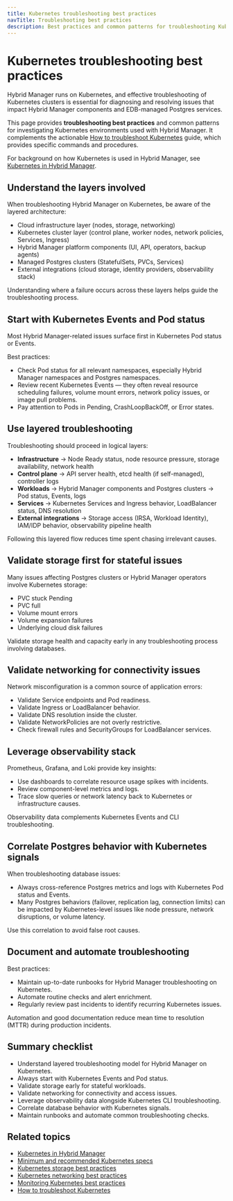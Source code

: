 ```yaml
---
title: Kubernetes troubleshooting best practices
navTitle: Troubleshooting best practices
description: Best practices and common patterns for troubleshooting Kubernetes clusters that support Hybrid Manager and EDB-managed Postgres services.
---
```


# Kubernetes troubleshooting best practices

Hybrid Manager runs on Kubernetes, and effective troubleshooting of Kubernetes clusters is essential for diagnosing and resolving issues that impact Hybrid Manager components and EDB-managed Postgres services.

This page provides **troubleshooting best practices** and common patterns for investigating Kubernetes environments used with Hybrid Manager.
It complements the actionable [How to troubleshoot Kubernetes](../../how-to/troubleshooting-on-kubernetes) guide, which provides specific commands and procedures.

For background on how Kubernetes is used in Hybrid Manager, see [Kubernetes in Hybrid Manager](/portal/kubernetes/learn/explained/k8s-in-hybrid-manager/).

## Understand the layers involved

When troubleshooting Hybrid Manager on Kubernetes, be aware of the layered architecture:

-   Cloud infrastructure layer (nodes, storage, networking)
-   Kubernetes cluster layer (control plane, worker nodes, network policies, Services, Ingress)
-   Hybrid Manager platform components (UI, API, operators, backup agents)
-   Managed Postgres clusters (StatefulSets, PVCs, Services)
-   External integrations (cloud storage, identity providers, observability stack)

Understanding where a failure occurs across these layers helps guide the troubleshooting process.

## Start with Kubernetes Events and Pod status

Most Hybrid Manager-related issues surface first in Kubernetes Pod status or Events.

Best practices:

-   Check Pod status for all relevant namespaces, especially Hybrid Manager namespaces and Postgres namespaces.
-   Review recent Kubernetes Events — they often reveal resource scheduling failures, volume mount errors, network policy issues, or image pull problems.
-   Pay attention to Pods in Pending, CrashLoopBackOff, or Error states.

## Use layered troubleshooting

Troubleshooting should proceed in logical layers:

-   **Infrastructure** → Node Ready status, node resource pressure, storage availability, network health
-   **Control plane** → API server health, etcd health (if self-managed), controller logs
-   **Workloads** → Hybrid Manager components and Postgres clusters → Pod status, Events, logs
-   **Services** → Kubernetes Services and Ingress behavior, LoadBalancer status, DNS resolution
-   **External integrations** → Storage access (IRSA, Workload Identity), IAM/IDP behavior, observability pipeline health

Following this layered flow reduces time spent chasing irrelevant causes.

## Validate storage first for stateful issues

Many issues affecting Postgres clusters or Hybrid Manager operators involve Kubernetes storage:

-   PVC stuck Pending
-   PVC full
-   Volume mount errors
-   Volume expansion failures
-   Underlying cloud disk failures

Validate storage health and capacity early in any troubleshooting process involving databases.

## Validate networking for connectivity issues

Network misconfiguration is a common source of application errors:

-   Validate Service endpoints and Pod readiness.
-   Validate Ingress or LoadBalancer behavior.
-   Validate DNS resolution inside the cluster.
-   Validate NetworkPolicies are not overly restrictive.
-   Check firewall rules and SecurityGroups for LoadBalancer services.

## Leverage observability stack

Prometheus, Grafana, and Loki provide key insights:

-   Use dashboards to correlate resource usage spikes with incidents.
-   Review component-level metrics and logs.
-   Trace slow queries or network latency back to Kubernetes or infrastructure causes.

Observability data complements Kubernetes Events and CLI troubleshooting.

## Correlate Postgres behavior with Kubernetes signals

When troubleshooting database issues:

-   Always cross-reference Postgres metrics and logs with Kubernetes Pod status and Events.
-   Many Postgres behaviors (failover, replication lag, connection limits) can be impacted by Kubernetes-level issues like node pressure, network disruptions, or volume latency.

Use this correlation to avoid false root causes.

## Document and automate troubleshooting

Best practices:

-   Maintain up-to-date runbooks for Hybrid Manager troubleshooting on Kubernetes.
-   Automate routine checks and alert enrichment.
-   Regularly review past incidents to identify recurring Kubernetes issues.

Automation and good documentation reduce mean time to resolution (MTTR) during production incidents.

## Summary checklist

-   Understand layered troubleshooting model for Hybrid Manager on Kubernetes.
-   Always start with Kubernetes Events and Pod status.
-   Validate storage early for stateful workloads.
-   Validate networking for connectivity and access issues.
-   Leverage observability data alongside Kubernetes CLI troubleshooting.
-   Correlate database behavior with Kubernetes signals.
-   Maintain runbooks and automate common troubleshooting checks.

## Related topics

-   [Kubernetes in Hybrid Manager](/portal/kubernetes/learn/explained/k8s-in-hybrid-manager/)
-   [Minimum and recommended Kubernetes specs](/edb-postgres-ai/hybrid-manager/install/kubernetes/recommended/)
-   [Kubernetes storage best practices](storage-best-practices/)
-   [Kubernetes networking best practices](./manage-kubernetes-networking)
-   [Monitoring Kubernetes best practices](./monitoring-kubernetes-best-practices)
-   [How to troubleshoot Kubernetes](../../how-to/troubleshooting-on-kubernetes)
